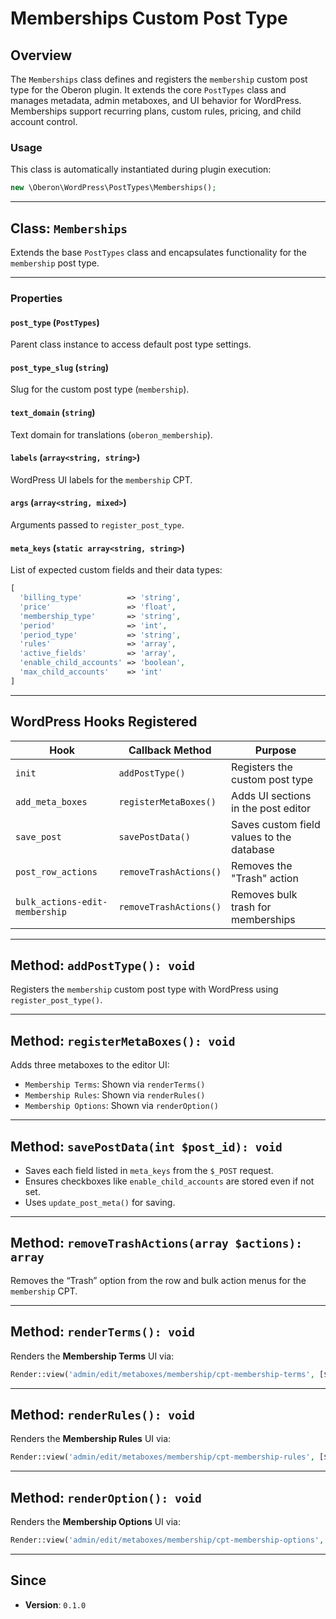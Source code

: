 # Memberships Custom Post Type

## Overview

The `Memberships` class defines and registers the `membership` custom post type for the Oberon plugin. It extends the core `PostTypes` class and manages metadata, admin metaboxes, and UI behavior for WordPress. Memberships support recurring plans, custom rules, pricing, and child account control.

### Usage

This class is automatically instantiated during plugin execution:

```php
new \Oberon\WordPress\PostTypes\Memberships();
```

---

## Class: `Memberships`

Extends the base `PostTypes` class and encapsulates functionality for the `membership` post type.

---

### Properties

#### `post_type` (`PostTypes`)

Parent class instance to access default post type settings.

#### `post_type_slug` (`string`)

Slug for the custom post type (`membership`).

#### `text_domain` (`string`)

Text domain for translations (`oberon_membership`).

#### `labels` (`array<string, string>`)

WordPress UI labels for the `membership` CPT.

#### `args` (`array<string, mixed>`)

Arguments passed to `register_post_type`.

#### `meta_keys` (`static array<string, string>`)

List of expected custom fields and their data types:

```php
[
  'billing_type'          => 'string',
  'price'                 => 'float',
  'membership_type'       => 'string',
  'period'                => 'int',
  'period_type'           => 'string',
  'rules'                 => 'array',
  'active_fields'         => 'array',
  'enable_child_accounts' => 'boolean',
  'max_child_accounts'    => 'int'
]
```

---

## WordPress Hooks Registered

| Hook                           | Callback Method        | Purpose                                   |
| ------------------------------ | ---------------------- | ----------------------------------------- |
| `init`                         | `addPostType()`        | Registers the custom post type            |
| `add_meta_boxes`               | `registerMetaBoxes()`  | Adds UI sections in the post editor       |
| `save_post`                    | `savePostData()`       | Saves custom field values to the database |
| `post_row_actions`             | `removeTrashActions()` | Removes the "Trash" action                |
| `bulk_actions-edit-membership` | `removeTrashActions()` | Removes bulk trash for memberships        |

---

## Method: `addPostType(): void`

Registers the `membership` custom post type with WordPress using `register_post_type()`.

---

## Method: `registerMetaBoxes(): void`

Adds three metaboxes to the editor UI:

-   `Membership Terms`: Shown via `renderTerms()`
-   `Membership Rules`: Shown via `renderRules()`
-   `Membership Options`: Shown via `renderOption()`

---

## Method: `savePostData(int $post_id): void`

-   Saves each field listed in `meta_keys` from the `$_POST` request.
-   Ensures checkboxes like `enable_child_accounts` are stored even if not set.
-   Uses `update_post_meta()` for saving.

---

## Method: `removeTrashActions(array $actions): array`

Removes the “Trash” option from the row and bulk action menus for the `membership` CPT.

---

## Method: `renderTerms(): void`

Renders the **Membership Terms** UI via:

```php
Render::view('admin/edit/metaboxes/membership/cpt-membership-terms', [$this])
```

---

## Method: `renderRules(): void`

Renders the **Membership Rules** UI via:

```php
Render::view('admin/edit/metaboxes/membership/cpt-membership-rules', [$this])
```

---

## Method: `renderOption(): void`

Renders the **Membership Options** UI via:

```php
Render::view('admin/edit/metaboxes/membership/cpt-membership-options', [$this])
```

---

## Since

-   **Version**: `0.1.0`
